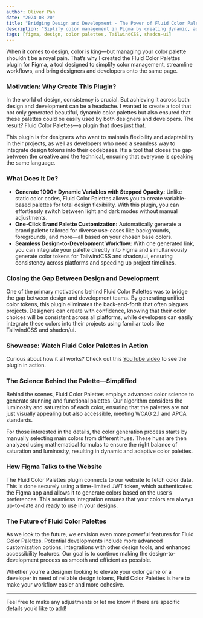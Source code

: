 ```yaml
---
author: Oliver Pan
date: "2024-08-20"
title: "Bridging Design and Development - The Power of Fluid Color Palettes"
description: "Siplify color management in Figma by creating dynamic, adaptive palettes that unify design and development workflows."
tags: [figma, design, color palettes, TailwindCSS, shadcn-ui]
---
```



When it comes to design, color is king—but managing your color palette shouldn't be a royal pain. That’s why I created the Fluid Color Palettes plugin for Figma, a tool designed to simplify color management, streamline workflows, and bring designers and developers onto the same page.

### Motivation: Why Create This Plugin?

In the world of design, consistency is crucial. But achieving it across both design and development can be a headache. I wanted to create a tool that not only generated beautiful, dynamic color palettes but also ensured that these palettes could be easily used by both designers and developers. The result? Fluid Color Palettes—a plugin that does just that.

This plugin is for designers who want to maintain flexibility and adaptability in their projects, as well as developers who need a seamless way to integrate design tokens into their codebases. It’s a tool that closes the gap between the creative and the technical, ensuring that everyone is speaking the same language.

### What Does It Do?

- **Generate 1000+ Dynamic Variables with Stepped Opacity:** Unlike static color codes, Fluid Color Palettes allows you to create variable-based palettes for total design flexibility. With this plugin, you can effortlessly switch between light and dark modes without manual adjustments.
- **One-Click Brand Palette Customization:** Automatically generate a brand palette tailored for diverse use-cases like backgrounds, foregrounds, and more—all based on your chosen base colors.
- **Seamless Design-to-Development Workflow:** With one generated link, you can integrate your palette directly into Figma and simultaneously generate color tokens for TailwindCSS and shadcn/ui, ensuring consistency across platforms and speeding up project timelines.

### Closing the Gap Between Design and Development

One of the primary motivations behind Fluid Color Palettes was to bridge the gap between design and development teams. By generating unified color tokens, this plugin eliminates the back-and-forth that often plagues projects. Designers can create with confidence, knowing that their color choices will be consistent across all platforms, while developers can easily integrate these colors into their projects using familiar tools like TailwindCSS and shadcn/ui.

### Showcase: Watch Fluid Color Palettes in Action

Curious about how it all works? Check out this [YouTube video](https://youtu.be/kjgAXqdJCco) to see the plugin in action.

<IframeEmbed
  src="https://www.youtube.com/embed/kjgAXqdJCco"
  title="Fluid Color Palettes in Action"
/>

### The Science Behind the Palette—Simplified

Behind the scenes, Fluid Color Palettes employs advanced color science to generate stunning and functional palettes. Our algorithm considers the luminosity and saturation of each color, ensuring that the palettes are not just visually appealing but also accessible, meeting WCAG 2.1 and APCA standards.

For those interested in the details, the color generation process starts by manually selecting main colors from different hues. These hues are then analyzed using mathematical formulas to ensure the right balance of saturation and luminosity, resulting in dynamic and adaptive color palettes.

### How Figma Talks to the Website

The Fluid Color Palettes plugin connects to our website to fetch color data. This is done securely using a time-limited JWT token, which authenticates the Figma app and allows it to generate colors based on the user’s preferences. This seamless integration ensures that your colors are always up-to-date and ready to use in your designs.

### The Future of Fluid Color Palettes

As we look to the future, we envision even more powerful features for Fluid Color Palettes. Potential developments include more advanced customization options, integrations with other design tools, and enhanced accessibility features. Our goal is to continue making the design-to-development process as smooth and efficient as possible.

Whether you're a designer looking to elevate your color game or a developer in need of reliable design tokens, Fluid Color Palettes is here to make your workflow easier and more cohesive.

---

Feel free to make any adjustments or let me know if there are specific details you’d like to add!
